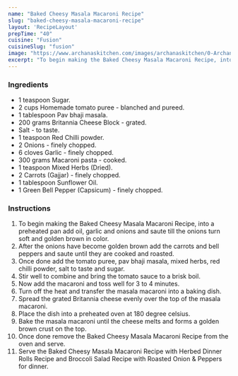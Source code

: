 ---
name: "Baked Cheesy Masala Macaroni Recipe"
slug: "baked-cheesy-masala-macaroni-recipe"
layout: 'RecipeLayout'
prepTime: "40"
cuisine: "Fusion"
cuisineSlug: "fusion"
image: "https://www.archanaskitchen.com/images/archanaskitchen/0-Archanas-Kitchen-Recipes/2019/Baked_Indian_Masala_Pasta_Recipe_Video_Britannia_Cheesy_Kitchen_4_1600.jpg"
excerpt: "To begin making the Baked Cheesy Masala Macaroni Recipe, into a preheated pan add oil, garlic and onions and saute till the onions turn soft and golden brown in color"
---

### Ingredients

- 1 teaspoon Sugar.
- 2 cups Homemade tomato puree - blanched and pureed.
- 1 tablespoon Pav bhaji masala.
- 200 grams Britannia Cheese Block - grated.
- Salt - to taste.
- 1 teaspoon Red Chilli powder.
- 2 Onions - finely chopped.
- 6 cloves Garlic - finely chopped.
- 300 grams Macaroni pasta - cooked.
- 1 teaspoon Mixed Herbs (Dried).
- 2 Carrots (Gajjar) - finely chopped.
- 1 tablespoon Sunflower Oil.
- 1 Green Bell Pepper (Capsicum) - finely chopped.

### Instructions

1. To begin making the Baked Cheesy Masala Macaroni Recipe, into a preheated pan add oil, garlic and onions and saute till the onions turn soft and golden brown in color.
1. After the onions have become golden brown add the carrots and bell peppers and saute until they are cooked and roasted.
1. Once done add the tomato puree, pav bhaji masala, mixed herbs, red chilli powder, salt to taste and sugar.
1. Stir well to combine and bring the tomato sauce to a brisk boil.
1. Now add the macaroni and toss well for 3 to 4 minutes.
1. Turn off the heat and transfer the masala macaroni into a baking dish.
1. Spread the grated Britannia cheese evenly over the top of the masala macaroni.
1. Place the dish into a preheated oven at 180 degree celsius.
1. Bake the masala macaroni until the cheese melts and forms a golden brown crust on the top.
1. Once done remove the Baked Cheesy Masala Macaroni Recipe from the oven and serve.
1. Serve the Baked Cheesy Masala Macaroni Recipe with Herbed Dinner Rolls Recipe and Broccoli Salad Recipe with Roasted Onion & Peppers for dinner.
